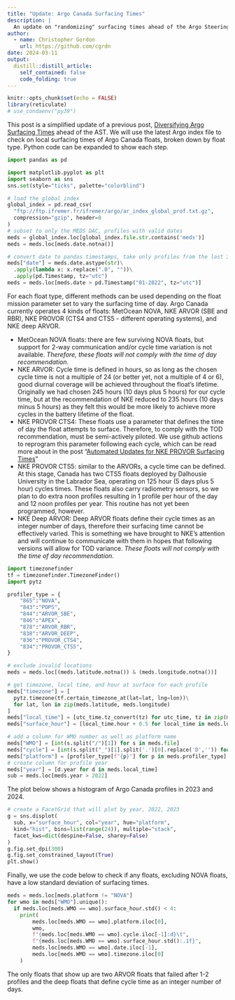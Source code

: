 ```yaml
---
title: "Update: Argo Canada Surfacing Times"
description: |
  An update on "randomizing" surfacing times ahead of the Argo Steering Team meeting. 
author:
  - name: Christopher Gordon
    url: https://github.com/cgrdn
date: 2024-03-11
output:
  distill::distill_article:
    self_contained: false
    code_folding: true
---
```



```r
knitr::opts_chunk$set(echo = FALSE)
library(reticulate)
# use_condaenv("py39")
```

This post is a simplified update of a previous post, [Diversifying Argo Surfacing Times](https://argocanada.github.io/blog/posts/2023-07-13-diversifying-argo-surfacing-times/) ahead of the AST. We will use the latest Argo index file to check on local surfacing times of Argo Canada floats, broken down by float type. Python code can be expanded to show each step. 

```python
import pandas as pd

import matplotlib.pyplot as plt
import seaborn as sns
sns.set(style="ticks", palette="colorblind")

# load the global index
global_index = pd.read_csv(
  "ftp://ftp.ifremer.fr/ifremer/argo/ar_index_global_prof.txt.gz", 
  compression="gzip", header=8
)
# subset to only the MEDS DAC, profiles with valid dates
meds = global_index.loc[global_index.file.str.contains('meds')]
meds = meds.loc[meds.date.notna()]

# convert date to pandas timestamps, take only profiles from the last 3 years
meds["date"] = meds.date.astype(str)\
  .apply(lambda x: x.replace(".0", ""))\
  .apply(pd.Timestamp, tz="utc")
meds = meds.loc[meds.date > pd.Timestamp("01-2022", tz="utc")]
```

For each float type, different methods can be used depending on the float mission parameter set to vary the surfacing time of day. Argo Canada currently operates 4 kinds of floats: MetOcean NOVA, NKE ARVOR (SBE and RBR), NKE PROVOR (CTS4 and CTS5 - different operating systems), and NKE deep ARVOR. 

- MetOcean NOVA floats: there are few surviving NOVA floats, but support for 2-way communication and/or cycle time variation is not available. _Therefore, these floats will not comply with the time of day recommendation_.
- NKE ARVOR: Cycle time is defined in hours, so as long as the chosen cycle time is not a multiple of 24 (or better yet, not a multiple of 4 or 6), good diurnal coverage will be achieved throughout the float's lifetime. Originally we had chosen 245 hours (10 days plus 5 hours) for our cycle time, but at the recommendation of NKE reduced to 235 hours (10 days minus 5 hours) as they felt this would be more likely to achieve more cycles in the battery lifetime of the float. 
- NKE PROVOR CTS4: These floats use a parameter that defines the time of day the float attempts to surface. Therefore, to comply with the TOD recommendation, must be semi-actively piloted. We use github actions to reprogram this parameter following each cycle, which can be read more about in the post "[Automated Updates for NKE PROVOR Surfacing Times](https://argocanada.github.io/blog/posts/2023-10-18-automated-updates-for-nke-provor-surfacing-times/)"
- NKE PROVOR CTS5: similar to the ARVORs, a cycle time can be defined. At this stage, Canada has two CTS5 floats deployed by Dalhousie University in the Labrador Sea, operating on 125 hour (5 days plus 5 hour) cycles times. These floats also carry radiometry sensors, so we plan to do extra noon profiles resulting in 1 profile per hour of the day and 12 noon profiles per year. This routine has not yet been programmed, however.
- NKE Deep ARVOR: Deep ARVOR floats define their cycle times as an integer number of days, therefore their surfacing time cannot be effectively varied. This is something we have brought to NKE's attention and will continue to communicate with them in hopes that following versions will allow for TOD variance. _These floats will not comply with the time of day recommendation_. 

```python
import timezonefinder
tf = timezonefinder.TimezoneFinder()
import pytz

profiler_type = {
    "865":"NOVA",
    "843":"POPS",
    "844":"ARVOR_SBE",
    "846":"APEX",
    "878":"ARVOR_RBR",
    "838":"ARVOR_DEEP",
    "836":"PROVOR_CTS4",
    "834":"PROVOR_CTS5",
}

# exclude invalid locations
meds = meds.loc[(meds.latitude.notna()) & (meds.longitude.notna())]

# get timezone, local time, and hour at surface for each profile
meds["timezone"] = [
  pytz.timezone(tf.certain_timezone_at(lat=lat, lng=lon))\
  for lat, lon in zip(meds.latitude, meds.longitude)
]
meds["local_time"] = [utc_time.tz_convert(tz) for utc_time, tz in zip(meds.date, meds.timezone)]
meds["surface_hour"] = [local_time.hour + 0.5 for local_time in meds.local_time]

# add a column for WMO number as well as platform name
meds["WMO"] = [int(s.split("/")[1]) for s in meds.file]
meds["cycle"] = [int(s.split("_")[1].split('.')[0].replace('D','')) for s in meds.file]
meds["platform"] = [profiler_type[f"{p}"] for p in meds.profiler_type]
# create column for profile year
meds["year"] = [d.year for d in meds.local_time]
sub = meds.loc[meds.year > 2022]
```

The plot below shows a histogram of Argo Canada profiles in 2023 and 2024. 

```python
# create a FacetGrid that will plot by year, 2022, 2023
g = sns.displot(
  sub, x="surface_hour", col="year", hue="platform", 
  kind="hist", bins=list(range(24)), multiple="stack", 
  facet_kws=dict(despine=False, sharey=False)
)
g.fig.set_dpi(300)
g.fig.set_constrained_layout(True)
plt.show()
```

Finally, we use the code below to check if any floats, excluding NOVA floats, have a low standard deviation of surfacing times. 

```python
meds = meds.loc[meds.platform != "NOVA"]
for wmo in meds["WMO"].unique():
  if meds.loc[meds.WMO == wmo].surface_hour.std() < 4:
    print(
        meds.loc[meds.WMO == wmo].platform.iloc[0],
        wmo, 
        f"{meds.loc[meds.WMO == wmo].cycle.iloc[-1]:d}\t",
        f"{meds.loc[meds.WMO == wmo].surface_hour.std():.1f}",
        meds.loc[meds.WMO == wmo].date.iloc[-1],
        meds.loc[meds.WMO == wmo].timezone.iloc[0]
    )
```

The only floats that show up are two ARVOR floats that failed after 1-2 profiles and the deep floats that define cycle time as an integer number of days. 
